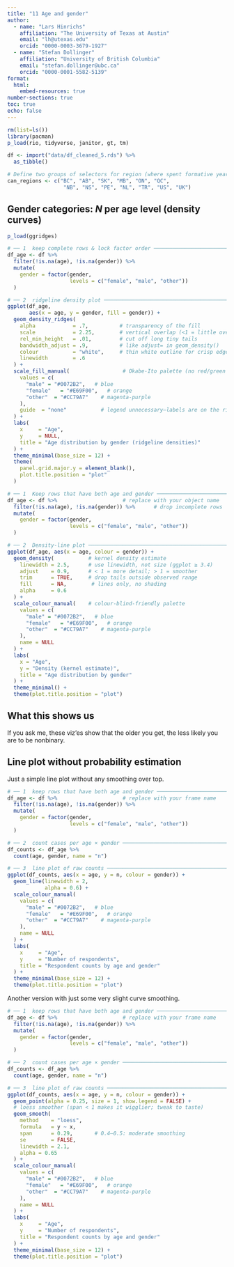 ```yaml
---
title: "11 Age and gender"
author:
  - name: "Lars Hinrichs"
    affiliation: "The University of Texas at Austin"
    email: "lh@utexas.edu"
    orcid: "0000-0003-3679-1927" 
  - name: "Stefan Dollinger"
    affiliation: "University of British Columbia"
    email: "stefan.dollinger@ubc.ca"
    orcid: "0000-0001-5582-5139" 
format:
  html:
    embed-resources: true
number-sections: true
toc: true
echo: false
---
```



```r
rm(list=ls())
library(pacman)
p_load(rio, tidyverse, janitor, gt, tm)
```

```r

df <- import("data/df_cleaned_5.rds") %>% 
  as_tibble() 

# Define two groups of selectors for region (where spent formative years) and province (of current residence).
can_regions <- c("BC", "AB", "SK", "MB", "ON", "QC",
                  "NB", "NS", "PE", "NL", "TR", "US", "UK")


```


## Gender categories: *N* per age level (density curves)

```r

p_load(ggridges) 

# ── 1  keep complete rows & lock factor order ────────────────────────────────
df_age <- df %>%     
  filter(!is.na(age), !is.na(gender)) %>%
  mutate(
    gender = factor(gender,
                    levels = c("female", "male", "other")) 
  )

# ── 2  ridgeline density plot ────────────────────────────────────────────────
ggplot(df_age,
       aes(x = age, y = gender, fill = gender)) +
  geom_density_ridges(
    alpha            = .7,          # transparency of the fill
    scale            = 2.25,        # vertical overlap (<1 = little overlap)
    rel_min_height   = .01,         # cut off long tiny tails
    bandwidth_adjust = .9,          # like adjust= in geom_density()
    colour           = "white",     # thin white outline for crisp edges
    linewidth        = .6
  ) +
  scale_fill_manual(                 # Okabe-Ito palette (no red/green contrast)
    values = c(
      "male" = "#0072B2",   # blue
      "female"   = "#E69F00",   # orange
      "other"  = "#CC79A7"    # magenta-purple
    ),
    guide  = "none"           # legend unnecessary—labels are on the ridges
  ) +
  labs(
    x     = "Age",
    y     = NULL,
    title = "Age distribution by gender (ridgeline densities)"
  ) +
  theme_minimal(base_size = 12) +
  theme(
    panel.grid.major.y = element_blank(),
    plot.title.position = "plot"
  )

```

```r

# ── 1  Keep rows that have both age and gender ───────────────────────────────
df_age <- df %>%                     # replace with your object name
  filter(!is.na(age), !is.na(gender)) %>%      # drop incomplete rows
  mutate(
    gender = factor(gender,       
                    levels = c("female", "male", "other"))
  )

# ── 2  Density-line plot ─────────────────────────────────────────────────────
ggplot(df_age, aes(x = age, colour = gender)) +
  geom_density(           # kernel density estimate
    linewidth = 2.5,      # use linewidth, not size (ggplot ≥ 3.4)
    adjust    = 0.9,      # < 1 = more detail; > 1 = smoother
    trim      = TRUE,     # drop tails outside observed range
    fill      = NA,        # lines only, no shading
    alpha     = 0.6
  ) +
  scale_colour_manual(    # colour-blind-friendly palette
    values = c(
      "male" = "#0072B2",   # blue
      "female"   = "#E69F00",   # orange
      "other"  = "#CC79A7"    # magenta-purple
    ),
    name = NULL
  ) +
  labs(
    x = "Age",
    y = "Density (kernel estimate)",
    title = "Age distribution by gender"
  ) +
  theme_minimal() +
  theme(plot.title.position = "plot")

```

::: {.callout-tip}
## What this shows us
If you ask me, these viz'es show that the older you get, the less likely you are to be nonbinary. 
:::

## Line plot without probability estimation

Just a simple line plot without any smoothing over top. 

```r
# ── 1  keep rows that have both age and gender ───────────────────────────────
df_age <- df %>%                     # replace with your frame name
  filter(!is.na(age), !is.na(gender)) %>%
  mutate(
    gender = factor(gender,
                    levels = c("female", "male", "other"))
  )

# ── 2  count cases per age × gender ──────────────────────────────────────────
df_counts <- df_age %>%
  count(age, gender, name = "n")

# ── 3  line plot of raw counts ───────────────────────────────────────────────
ggplot(df_counts, aes(x = age, y = n, colour = gender)) +
  geom_line(linewidth = 2,
            alpha = 0.6) +
  scale_colour_manual(
    values = c(
      "male" = "#0072B2",   # blue
      "female"   = "#E69F00",   # orange
      "other"  = "#CC79A7"    # magenta-purple
    ),
    name = NULL
  ) +
  labs(
    x     = "Age",
    y     = "Number of respondents",
    title = "Respondent counts by age and gender"
  ) +
  theme_minimal(base_size = 12) +
  theme(plot.title.position = "plot")
```
Another version with just some very slight curve smoothing.

```r
# ── 1  keep rows that have both age and gender ───────────────────────────────
df_age <- df %>%                     # replace with your frame name
  filter(!is.na(age), !is.na(gender)) %>%
  mutate(
    gender = factor(gender,
                    levels = c("female", "male", "other"))
  )

# ── 2  count cases per age × gender ──────────────────────────────────────────
df_counts <- df_age %>%
  count(age, gender, name = "n")

# ── 3  line plot of raw counts ───────────────────────────────────────────────
ggplot(df_counts, aes(x = age, y = n, colour = gender)) +
  geom_point(alpha = 0.25, size = 1, show.legend = FALSE) +
  # loess smoother (span < 1 makes it wigglier; tweak to taste)
  geom_smooth(
    method    = "loess",
    formula   = y ~ x,
    span      = 0.29,       # 0.4–0.5: moderate smoothing
    se        = FALSE,
    linewidth = 2.1,
    alpha = 0.65
  ) +
  scale_colour_manual(
    values = c(
      "male" = "#0072B2",   # blue
      "female"   = "#E69F00",   # orange
      "other"  = "#CC79A7"    # magenta-purple
    ),
    name = NULL
  ) +
  labs(
    x     = "Age",
    y     = "Number of respondents",
    title = "Respondent counts by age and gender"
  ) +
  theme_minimal(base_size = 12) +
  theme(plot.title.position = "plot")
```

  
  
